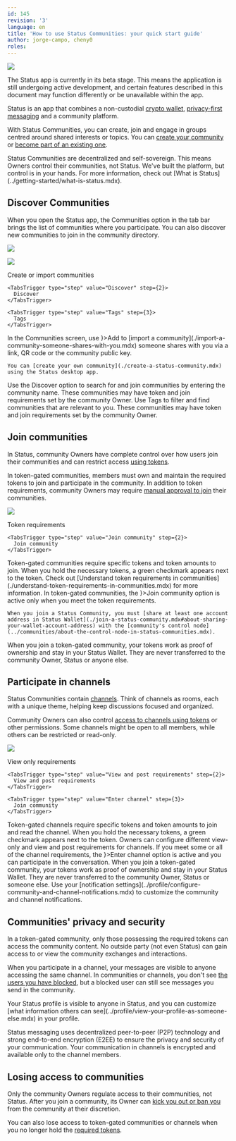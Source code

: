 ```yaml
---
id: 145
revision: '3'
language: en
title: 'How to use Status Communities: your quick start guide'
author: jorge-campo, cheny0
roles:
---
```


![](https://res.cloudinary.com/dhgck7ebz/image/upload/v1693319365/Help/Documentation%20Screens/Getting%20Started/145/145_Header_Light.png)

<Admonition type="beta" status="Status app is currently in beta stage">
  The Status app is currently in its beta stage. This means the application is still undergoing active development, and certain features described in this document may function differently or be unavailable within the app.
</Admonition>

Status is an app that combines a non-custodial [crypto wallet](../wallet/status-wallet-your-quick-start-guide.mdx), [privacy-first messaging](../messaging/about-status-messages.mdx) and a community platform.

With Status Communities, you can create, join and engage in groups centred around shared interests or topics. You can [create your community](./create-a-status-community.mdx) or [become part of an existing one](./join-a-status-community.mdx).

<Admonition type="info">
  Status Communities are decentralized and self-sovereign. This means Owners control their communities, not Status. We've built the platform, but control is in your hands. For more information, check out [What is Status](../getting-started/what-is-status.mdx).
</Admonition>

## Discover Communities

When you open the Status app, the <CommunitiesIcon /> Communities option in the tab bar brings the list of communities where you participate. You can also discover new communities to join in the community directory.

![](https://res.cloudinary.com/dhgck7ebz/image/upload/v1702481878/Help/Documentation%20Screens/Getting%20Started/145/01%20Communities%20Home/145_2_Screen_Light.png)

![](https://res.cloudinary.com/dhgck7ebz/image/upload/v1702481878/Help/Documentation%20Screens/Getting%20Started/145/01%20Communities%20Home/145_3_Screen_Light.png)

<Tabs defaultValue="Create or import communities">
  <TabsList size={32}>
    <TabsTrigger type="step" value="Create or import communities" step={1}>
      Create or import communities
    </TabsTrigger>

    <TabsTrigger type="step" value="Discover" step={2}>
      Discover
    </TabsTrigger>

    <TabsTrigger type="step" value="Tags" step={3}>
      Tags
    </TabsTrigger>
  </TabsList>

  <TabsContent value="Create or import communities">
    In the Communities screen, use <ContextTag icon={<AddSmallIcon />}>Add</ContextTag> to [import a community](./import-a-community-someone-shares-with-you.mdx) someone shares with you via a link, QR code or the community public key.

    You can [create your own community](./create-a-status-community.mdx) using the Status desktop app.
  </TabsContent>

  <TabsContent value="Discover">
    Use the <ContextTag>Discover</ContextTag> option to search for and join communities by entering the community name.
    These communities may have token and join requirements set by the community Owner.
  </TabsContent>

  <TabsContent value="Tags">
    Use <ContextTag>Tags</ContextTag> to filter and find communities that are relevant to you.
    These communities may have token and join requirements set by the community Owner.
  </TabsContent>
</Tabs>

## Join communities

In Status, community Owners have complete control over how users join their communities and can restrict access [using tokens](examples-of-token-based-access-in-communities-and-channels.mdx).

In token-gated communities, members must own and maintain the required tokens to join and participate in the community. In addition to token requirements, community Owners may require [manual approval to join](./about-community-request-approvals.mdx) their communities.

![](https://res.cloudinary.com/dhgck7ebz/image/upload/v1693378438/Help/Documentation%20Screens/Getting%20Started/145/02%20Token%20Gated%20Communities/145_2_Screen_Light.png)

<Tabs defaultValue="Token requirements">
  <TabsList size={32}>
    <TabsTrigger type="step" value="Token requirements" step={1}>
      Token requirements
    </TabsTrigger>

    <TabsTrigger type="step" value="Join community" step={2}>
      Join community
    </TabsTrigger>
  </TabsList>

  <TabsContent value="Token requirements">
    Token-gated communities require specific tokens and token amounts to join. When you hold the necessary tokens, a <CheckCircleIcon /> green checkmark appears next to the token. Check out [Understand token requirements in communities](./understand-token-requirements-in-communities.mdx) for more information.
  </TabsContent>

  <TabsContent value="Join community">
    In token-gated communities, the <ContextTag icon={<UnlockedIcon />}>Join community</ContextTag> option is active only when you meet the token requirements.

    When you join a Status Community, you must [share at least one account address in Status Wallet](./join-a-status-community.mdx#about-sharing-your-wallet-account-address) with the [community's control node](../communities/about-the-control-node-in-status-communities.mdx).
  </TabsContent>
</Tabs>

<Admonition type="info">
  When you join a token-gated community, your tokens work as proof of ownership and stay in your Status Wallet. They are never transferred to the community Owner, Status or anyone else.
</Admonition>

## Participate in channels

Status Communities contain [channels](./channels-your-quick-start-guide.mdx). Think of channels as rooms, each with a unique theme, helping keep discussions focused and organized.

Community Owners can also control [access to channels using tokens](./set-up-a-token-gated-channel.mdx) or other permissions. Some channels might be open to all members, while others can be restricted or read-only.

![](https://res.cloudinary.com/dhgck7ebz/image/upload/v1693378557/Help/Documentation%20Screens/Getting%20Started/145/03%20Token%20Gated%20Channels/145_3_Screen_Light.png)

<Tabs defaultValue="View only requirements">
  <TabsList size={32}>
    <TabsTrigger type="step" value="View only requirements" step={1}>
      View only requirements
    </TabsTrigger>

    <TabsTrigger type="step" value="View and post requirements" step={2}>
      View and post requirements
    </TabsTrigger>

    <TabsTrigger type="step" value="Enter channel" step={3}>
      Join community
    </TabsTrigger>
  </TabsList>

  <TabsContent value="View only requirements">
    Token-gated channels require specific tokens and token amounts to join and read the channel. When you hold the necessary tokens, a <CheckCircleIcon /> green checkmark appears next to the token.
  </TabsContent>

  <TabsContent value="View and post requirements">
    Owners can configure different view-only and view and post requirements for channels.
  </TabsContent>

  <TabsContent value="Enter channel">
    If you meet some or all of the channel requirements, the <ContextTag icon={<UnlockedIcon />}>Enter channel</ContextTag> option is active and you can participate in the conversation.
  </TabsContent>
</Tabs>

<Admonition type="info">
  When you join a token-gated community, your tokens work as proof of ownership and stay in your Status Wallet. They are never transferred to the community Owner, Status or someone else.
</Admonition>

<Admonition type="tip">
  Use your [notification settings](../profile/configure-community-and-channel-notifications.mdx) to customize the community and channel notifications.
</Admonition>

## Communities' privacy and security

In a token-gated community, only those possessing the required tokens can access the community content. No outside party (not even Status) can gain access to or view the community exchanges and interactions.

When you participate in a channel, your messages are visible to anyone accessing the same channel. In communities or channels, you don't see [the users you have blocked](../profile/block-or-unblock-someone-in-status.mdx), but a blocked user can still see messages you send in the community.

<Admonition type="info">
  Your Status profile is visible to anyone in Status, and you can customize [what information others can see](../profile/view-your-profile-as-someone-else.mdx) in your profile.
</Admonition>

Status messaging uses decentralized peer-to-peer (P2P) technology and strong end-to-end encryption (E2EE) to ensure the privacy and security of your communication. Your communication in channels is encrypted and available only to the channel members.

## Losing access to communities

Only the community Owners regulate access to their communities, not Status. After you join a community, its Owner can [kick you out or ban you](./kick-or-ban-someone-from-your-community.mdx) from the community at their discretion.

You can also lose access to token-gated communities or channels when you no longer hold the [required tokens](./understand-token-requirements-in-communities.mdx).
